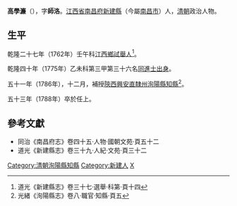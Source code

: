'''高學濂'''（{{bd|？年||1788年|catIdx=G高}}），字'''師洛'''。[[江西省|江西省]][[南昌府|南昌府]][[新建縣|新建縣]]（今屬[[南昌市|南昌市]]）人，[[清朝|清朝]]政治人物。

==生平==
乾隆二十七年（1762年）壬午科[[江西|江西]][[鄉試|鄉試]][[舉人|舉人]]<ref>道光《新建縣志》卷三十七·選舉·科第·頁十四</ref>。

乾隆四十年（1775年）乙未科第三甲第三十六名[[同進士出身|同進士出身]]。

五十一年（1786年），十二月，補授[[陝西|陝西]][[興安直隸州|興安直隸州]][[洵陽縣|洵陽縣]][[知縣|知縣]]<ref>光緒《洵陽縣志》卷八·職官·知縣·頁五</ref>。

五十三年（1788年）卒於任上。

==參考文獻==
{{reflist}}
*同治《南昌府志》卷四十五·人物·國朝文苑·頁五十二
*道光《新建縣志》卷三十九·人紀·文苑·頁三十二

{{乾隆四十年乙未科殿試金榜}}
{{DEFAULTSORT:G高}}
[[Category:清朝洵陽縣知縣|Category:清朝洵陽縣知縣]]
[[Category:新建人|Category:新建人]]
[[Category:高姓|X]]